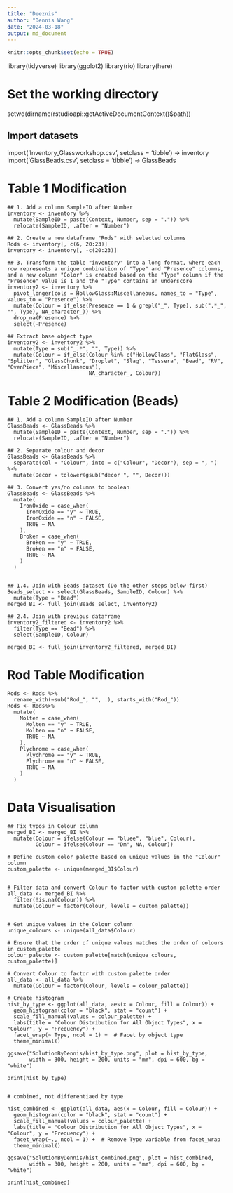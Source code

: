 ```yaml
---
title: "Deeznis"
author: "Dennis Wang"
date: "2024-03-18"
output: md_document
---
```


```r
knitr::opts_chunk$set(echo = TRUE)
```


library(tidyverse)
library(ggplot2)
library(rio)
library(here)

# Set the working directory
setwd(dirname(rstudioapi::getActiveDocumentContext()$path))


## Import datasets
import('Inventory_Glassworkshop.csv', setclass = 'tibble') -> inventory
import('GlassBeads.csv', setclass = 'tibble') -> GlassBeads

# Table 1 Modification
```{}
## 1. Add a column SampleID after Number
inventory <- inventory %>%
  mutate(SampleID = paste(Context, Number, sep = ".")) %>%
  relocate(SampleID, .after = "Number")

## 2. Create a new dataframe "Rods" with selected columns
Rods <- inventory[, c(6, 20:23)]
inventory <- inventory[, -c(20:23)]

## 3. Transform the table "inventory" into a long format, where each row represents a unique combination of "Type" and "Presence" columns, and a new column "Color" is created based on the "Type" column if the "Presence" value is 1 and the "Type" contains an underscore
inventory2 <- inventory %>%
  pivot_longer(cols = HollowGlass:Miscellaneous, names_to = "Type", values_to = "Presence") %>%
  mutate(Colour = if_else(Presence == 1 & grepl("_", Type), sub(".*_", "", Type), NA_character_)) %>%
  drop_na(Presence) %>%
  select(-Presence)

## Extract base object type
inventory2 <- inventory2 %>%
  mutate(Type = sub("_.*", "", Type)) %>%
  mutate(Colour = if_else(Colour %in% c("HollowGlass", "FlatGlass", "Splitter", "GlassChunk", "Droplet", "Slag", "Tessera", "Bead", "RV", "OvenPiece", "Miscellaneous"),
                          NA_character_, Colour))
```

# Table 2 Modification (Beads)
```{}
## 1. Add a column SampleID after Number
GlassBeads <- GlassBeads %>%
  mutate(SampleID = paste(Context, Number, sep = ".")) %>%
  relocate(SampleID, .after = "Number")

## 2. Separate colour and decor
GlassBeads <- GlassBeads %>%
  separate(col = "Colour", into = c("Colour", "Decor"), sep = ", ") %>%
  mutate(Decor = tolower(gsub("decor ", "", Decor)))

## 3. Convert yes/no columns to boolean
GlassBeads <- GlassBeads %>%
  mutate(
    IronOxide = case_when(
      IronOxide == "y" ~ TRUE,
      IronOxide == "n" ~ FALSE,
      TRUE ~ NA
    ),
    Broken = case_when(
      Broken == "y" ~ TRUE,
      Broken == "n" ~ FALSE,
      TRUE ~ NA
    )
  )           


## 1.4. Join with Beads dataset (Do the other steps below first)
Beads_select <- select(GlassBeads, SampleID, Colour) %>% 
  mutate(Type = "Bead")
merged_BI <- full_join(Beads_select, inventory2)

## 2.4. Join with previous dataframe
inventory2_filtered <- inventory2 %>%
  filter(Type == "Bead") %>%
  select(SampleID, Colour)

merged_BI <- full_join(inventory2_filtered, merged_BI)
```

# Rod Table Modification
```{}
Rods <- Rods %>%
  rename_with(~sub("Rod_", "", .), starts_with("Rod_"))
Rods <- Rods%>%
  mutate(
    Molten = case_when(
      Molten == "y" ~ TRUE,
      Molten == "n" ~ FALSE,
      TRUE ~ NA
    ),
    Plychrome = case_when(
      Plychrome == "y" ~ TRUE,
      Plychrome == "n" ~ FALSE,
      TRUE ~ NA
    )
  )  
```

# Data Visualisation
```{}
## Fix typos in Colour column
merged_BI <- merged_BI %>%
  mutate(Colour = ifelse(Colour == "bluee", "blue", Colour),
         Colour = ifelse(Colour == "Dm", NA, Colour))

# Define custom color palette based on unique values in the "Colour" column
custom_palette <- unique(merged_BI$Colour)


# Filter data and convert Colour to factor with custom palette order
all_data <- merged_BI %>%
  filter(!is.na(Colour)) %>%
  mutate(Colour = factor(Colour, levels = custom_palette))


# Get unique values in the Colour column
unique_colours <- unique(all_data$Colour)

# Ensure that the order of unique values matches the order of colours in custom_palette
colour_palette <- custom_palette[match(unique_colours, custom_palette)]

# Convert Colour to factor with custom palette order
all_data <- all_data %>%
  mutate(Colour = factor(Colour, levels = colour_palette))

# Create histogram
hist_by_type <- ggplot(all_data, aes(x = Colour, fill = Colour)) +
  geom_histogram(color = "black", stat = "count") +
  scale_fill_manual(values = colour_palette) +
  labs(title = "Colour Distribution for All Object Types", x = "Colour", y = "Frequency") +
  facet_wrap(~ Type, ncol = 1) +  # Facet by object type
  theme_minimal()

ggsave("SolutionByDennis/hist_by_type.png", plot = hist_by_type, 
       width = 300, height = 200, units = "mm", dpi = 600, bg = "white")
       
print(hist_by_type)


# combined, not differentiaed by type

hist_combined <- ggplot(all_data, aes(x = Colour, fill = Colour)) +
  geom_histogram(color = "black", stat = "count") +
  scale_fill_manual(values = colour_palette) +
  labs(title = "Colour Distribution for All Object Types", x = "Colour", y = "Frequency") +
  facet_wrap(~., ncol = 1) +  # Remove Type variable from facet_wrap
  theme_minimal()

ggsave("SolutionByDennis/hist_combined.png", plot = hist_combined, 
       width = 300, height = 200, units = "mm", dpi = 600, bg = "white")

print(hist_combined)
```




